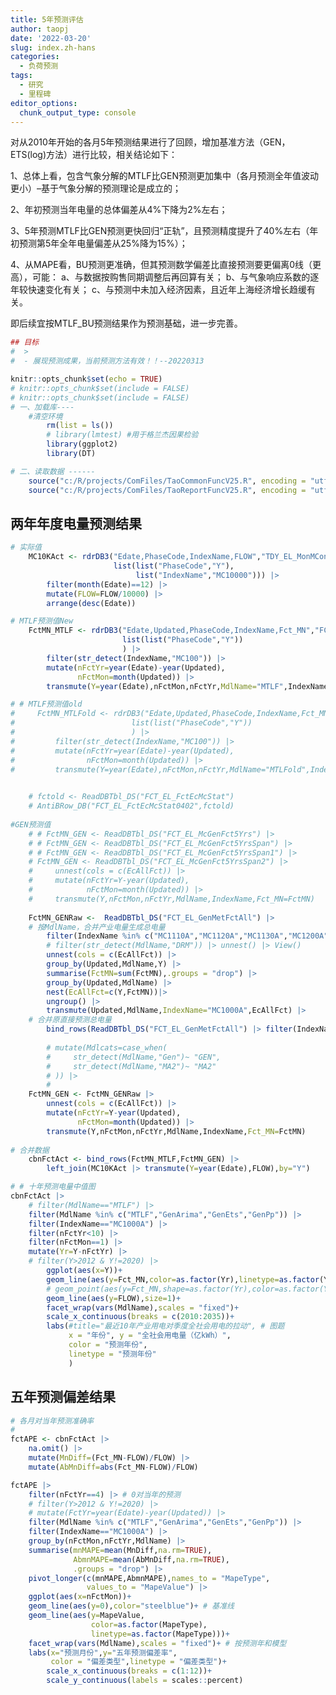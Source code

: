 ```yaml
---
title: 5年预测评估
author: taopj
date: '2022-03-20'
slug: index.zh-hans
categories:
  - 负荷预测
tags:
  - 研究
  - 里程碑
editor_options: 
  chunk_output_type: console
---
```


对从2010年开始的各月5年预测结果进行了回顾，增加基准方法（GEN，ETS(log)方法）进行比较，相关结论如下：

1、总体上看，包含气象分解的MTLF比GEN预测更加集中（各月预测全年值波动更小）--基于气象分解的预测理论是成立的；

2、年初预测当年电量的总体偏差从4%下降为2%左右；

3、5年预测MTLF比GEN预测更快回归“正轨”，且预测精度提升了40%左右（年初预测第5年全年电量偏差从25%降为15%）；

4、从MAPE看，BU预测更准确，但其预测数学偏差比直接预测要更偏离0线（更高），可能：
    a、与数据按购售同期调整后再回算有关；
    b、与气象响应系数的逐年较快速变化有关；
    c、与预测中未加入经济因素，且近年上海经济增长趋缓有关。

即后续宜按MTLF_BU预测结果作为预测基础，进一步完善。


```r

## 目标
#  >  
#  - 展现预测成果，当前预测方法有效！！--20220313

knitr::opts_chunk$set(echo = TRUE)
# knitr::opts_chunk$set(include = FALSE)
# knitr::opts_chunk$set(include = FALSE)
# 一、加载库----
    #清空环境
        rm(list = ls())
        # library(lmtest) #用于格兰杰因果检验
        library(ggplot2)
        library(DT)

# 二、读取数据 ------
    source("c:/R/projects/ComFiles/TaoCommonFuncV25.R", encoding = "utf-8")
    source("c:/R/projects/ComFiles/TaoReportFuncV25.R", encoding = "utf-8")

```

## 两年年度电量预测结果

```r
# 实际值
    MC10KAct <- rdrDB3("Edate,PhaseCode,IndexName,FLOW","TDY_EL_MonMConsumpStat",
                       list(list("PhaseCode","Y"),
                            list("IndexName","MC10000"))) |> 
        filter(month(Edate)==12) |> 
        mutate(FLOW=FLOW/10000) |> 
        arrange(desc(Edate))

# MTLF预测值New
    FctMN_MTLF <- rdrDB3("Edate,Updated,PhaseCode,IndexName,Fct_MN","FCT_EL_FctEcMcStat",
                         list(list("PhaseCode","Y"))
                         ) |>
        filter(str_detect(IndexName,"MC100")) |> 
        mutate(nFctYr=year(Edate)-year(Updated),
               nFctMon=month(Updated)) |> 
        transmute(Y=year(Edate),nFctMon,nFctYr,MdlName="MTLF",IndexName,Fct_MN)

# # MTLF预测值old
#     FctMN_MTLFold <- rdrDB3("Edate,Updated,PhaseCode,IndexName,Fct_MN","FCT_EL_FctEcMcStat0402",
#                          list(list("PhaseCode","Y"))
#                          ) |>
#         filter(str_detect(IndexName,"MC100")) |> 
#         mutate(nFctYr=year(Edate)-year(Updated),
#                nFctMon=month(Updated)) |> 
#         transmute(Y=year(Edate),nFctMon,nFctYr,MdlName="MTLFold",IndexName,Fct_MN)

    
    # fctold <- ReadDBTbl_DS("FCT_EL_FctEcMcStat")
    # AntiBRow_DB("FCT_EL_FctEcMcStat0402",fctold)
    
#GEN预测值
    # # FctMN_GEN <- ReadDBTbl_DS("FCT_EL_McGenFct5Yrs") |> 
    # # FctMN_GEN <- ReadDBTbl_DS("FCT_EL_McGenFct5YrsSpan") |> 
    # # FctMN_GEN <- ReadDBTbl_DS("FCT_EL_McGenFct5YrsSpan1") |> 
    # FctMN_GEN <- ReadDBTbl_DS("FCT_EL_McGenFct5YrsSpan2") |> 
    #     unnest(cols = c(EcAllFct)) |> 
    #     mutate(nFctYr=Y-year(Updated),
    #            nFctMon=month(Updated)) |> 
    #     transmute(Y,nFctMon,nFctYr,MdlName,IndexName,Fct_MN=FctMN)
    
    FctMN_GENRaw <-  ReadDBTbl_DS("FCT_EL_GenMetFctAll") |>
    # 按MdlName，合并产业电量生成总电量
        filter(IndexName %in% c("MC1110A","MC1120A","MC1130A","MC1200A")) |>
        # filter(str_detect(MdlName,"DRM")) |> unnest() |> View()
        unnest(cols = c(EcAllFct)) |>
        group_by(Updated,MdlName,Y) |>
        summarise(FctMN=sum(FctMN),.groups = "drop") |>
        group_by(Updated,MdlName) |>
        nest(EcAllFct=c(Y,FctMN))|>
        ungroup() |>
        transmute(Updated,MdlName,IndexName="MC1000A",EcAllFct) |> 
    # 合并原直接预测总电量
        bind_rows(ReadDBTbl_DS("FCT_EL_GenMetFctAll") |> filter(IndexName=="MC10000"))
            
        # mutate(Mdlcats=case_when(
        #     str_detect(MdlName,"Gen")~ "GEN",
        #     str_detect(MdlName,"MA2")~ "MA2"
        # )) |> 
        # 
    FctMN_GEN <- FctMN_GENRaw |>
        unnest(cols = c(EcAllFct)) |>
        mutate(nFctYr=Y-year(Updated),
               nFctMon=month(Updated)) |>
        transmute(Y,nFctMon,nFctYr,MdlName,IndexName,Fct_MN=FctMN)
    
# 合并数据
    cbnFctAct <- bind_rows(FctMN_MTLF,FctMN_GEN) |> 
        left_join(MC10KAct |> transmute(Y=year(Edate),FLOW),by="Y")

# # 十年预测电量中值图
cbnFctAct |>
    # filter(MdlName=="MTLF") |> 
    filter(MdlName %in% c("MTLF","GenArima","GenEts","GenPp")) |>
    filter(IndexName=="MC1000A") |> 
    filter(nFctYr<10) |> 
    filter(nFctMon==1) |> 
    mutate(Yr=Y-nFctYr) |> 
    # filter(Y>2012 & Y!=2020) |>
        ggplot(aes(x=Y))+
        geom_line(aes(y=Fct_MN,color=as.factor(Yr),linetype=as.factor(Yr)))+ #linetype=as.factor(nFctMon)
        # geom_point(aes(y=Fct_MN,shape=as.factor(Yr),color=as.factor(Yr)))+ 
        geom_line(aes(y=FLOW),size=1)+
        facet_wrap(vars(MdlName),scales = "fixed")+
        scale_x_continuous(breaks = c(2010:2035))+
        labs(#title="最近10年产业用电对季度全社会用电的拉动", # 图题
             x = "年份", y = "全社会用电量（亿kWh）",
             color = "预测年份",
             linetype = "预测年份"
             )

```

## 五年预测偏差结果

```r
# 各月对当年预测准确率
# 
fctAPE <- cbnFctAct |> 
    na.omit() |> 
    mutate(MnDiff=(Fct_MN-FLOW)/FLOW) |> 
    mutate(AbMnDiff=abs(Fct_MN-FLOW)/FLOW) 

fctAPE |> 
    filter(nFctYr==4) |> # 0对当年的预测
    # filter(Y>2012 & Y!=2020) |>
    # mutate(FctYr=year(Edate)-year(Updated)) |> 
    filter(MdlName %in% c("MTLF","GenArima","GenEts","GenPp")) |>
    filter(IndexName=="MC1000A") |>
    group_by(nFctMon,nFctYr,MdlName) |> 
    summarise(mnMAPE=mean(MnDiff,na.rm=TRUE),
              AbmnMAPE=mean(AbMnDiff,na.rm=TRUE),
              .groups = "drop") |> 
    pivot_longer(c(mnMAPE,AbmnMAPE),names_to = "MapeType",
                 values_to = "MapeValue") |> 
    ggplot(aes(x=nFctMon))+
    geom_line(aes(y=0),color="steelblue")+ # 基准线
    geom_line(aes(y=MapeValue,
                  color=as.factor(MapeType),
                  linetype=as.factor(MapeType)))+
    facet_wrap(vars(MdlName),scales = "fixed")+ # 按预测年和模型
    labs(x="预测月份",y="五年预测偏差率",
         color = "偏差类型",linetype = "偏差类型")+
        scale_x_continuous(breaks = c(1:12))+
        scale_y_continuous(labels = scales::percent)
```
